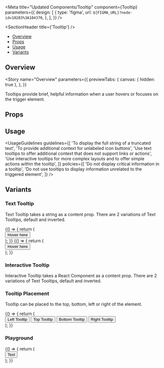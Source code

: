 
<Meta
  title="Updated Components/Tooltip"
  component={Tooltip}
  parameters={{
    design: [
      {
        type: 'figma',
        url: `${FIGMA_URL}?node-id=10283%3A104370`,
      },
    ],
  }}
/>

<SectionHeader title={'Tooltip'} />

- [Overview](#overview)
- [Props](#props)
- [Usage](#usage)
- [Variants](#variants)

## Overview

<Story
  name="Overview"
  parameters={{
    previewTabs: {
      canvas: { hidden: true },
    },
  }}
>
  <Overview>
    Tooltips provide brief, helpful information when a user hovers or focuses on the trigger
    element.
  </Overview>
</Story>

## Props

<Props of={Tooltip} />

## Usage

<UsageGuidelines
  guidelines={[
    'To display the full string of a truncated text',
    'To provide additional context for unlabeled icon buttons',
    'Use text tooltips to offer additional context that does not support links or actions',
    'Use interactive tooltips for more complex layouts and to offer simple actions within the tooltip',
  ]}
  policies={[
    'Do not display critical information in a tooltip',
    'Do not use tooltips to display information unrelated to the triggered element',
  ]}
/>

## Variants

### Text Tooltip

Text Tooltip takes a string as a content prop. There are 2 variations of Text Tooltips, default and inverted.

<Preview>
  <Story name="Text Tooltip" play={hoverOnTooltips} autoPlay>
    <Stack>
      <Function>
        {() => {
          return (
            <div style={{ padding: '16px' }}>
              <Tooltip content={'This is a Tooltip'} placement={'right'}>
                <Button>Hover here</Button>
              </Tooltip>
            </div>
          );
        }}
      </Function>
    </Stack>
    <Stack isInverted>
      <Function>
        {() => {
          return (
            <div style={{ padding: '16px' }}>
              <Tooltip content={'This is a Tooltip'} placement={'right'} isInverted>
                <Button type="inverted">Hover here</Button>
              </Tooltip>
            </div>
          );
        }}
      </Function>
    </Stack>
  </Story>
</Preview>

### Interactive Tooltip

Interactive Tooltip takes a React Component as a content prop. There are 2 variations of Text Tooltips, default and inverted.

<Preview>
  <Story name="Interactive Tooltip" play={hoverOnTooltips} autoPlay>
    <Stack>
      <TooltipShowcase />
    </Stack>
    <Stack isInverted>
      <TooltipShowcase isInverted />
    </Stack>
  </Story>
</Preview>

### Tooltip Placement

Tooltip can be placed to the top, bottom, left or right of the element.

<Preview>
  <Story name="Tooltip Placement" play={hoverOnTooltips} autoPlay>
    <Stack>
      <Function>
        {() => {
          return (
            <div
              style={{
                padding: '48px 72px',
                width: '600px',
                gap: '32px',
                height: '100px',
                display: 'flex',
                justifyContent: 'center',
                alignItems: 'center',
              }}
            >
              <Tooltip content={'This is a Tooltip'} placement={'left'}>
                <Button>Left Tooltip</Button>
              </Tooltip>
              <Tooltip content={'This is a Tooltip'} placement={'top'}>
                <Button>Top Tooltip</Button>
              </Tooltip>
              <Tooltip content={'This is a Tooltip'} placement={'bottom'}>
                <Button>Bottom Tooltip</Button>
              </Tooltip>
              <Tooltip content={'This is a Tooltip'} placement={'right'}>
                <Button>Right Tooltip</Button>
              </Tooltip>
            </div>
          );
        }}
      </Function>
    </Stack>
  </Story>
</Preview>

### Playground

<Preview>
  <Story name="Playground" parameters={{ decorators: [withKnobs] }} play={hoverOnTooltips} autoPlay>
    <Stack>
      <Function>
        {() => {
          return (
            <div
              style={{
                padding: '16px',
                width: '600px',
                height: '200px',
                display: 'flex',
                gap: '128px',
                justifyContent: 'center',
                alignItems: 'center',
              }}
            >
              <Tooltip
                content={text('Tooltip Text', 'This is a Tooltip')}
                placement={select('placement', ['top', 'right', 'bottom', 'left'], 'right')}
                isInverted={boolean('isInverted', false)}
                delayIn={number('delayIn', 100)}
                delayOut={number('delayOut', 100)}
              >
                <Button>Text</Button>
              </Tooltip>
              <TooltipShowcase
                buttonText={'Interactive'}
                isInverted={boolean('isInverted', false)}
                delayIn={number('delayIn', 100)}
                delayOut={number('delayOut', 100)}
                placement={select('placement', ['top', 'right', 'bottom', 'left'], 'right')}
              />
            </div>
          );
        }}
      </Function>
    </Stack>
  </Story>
</Preview>
